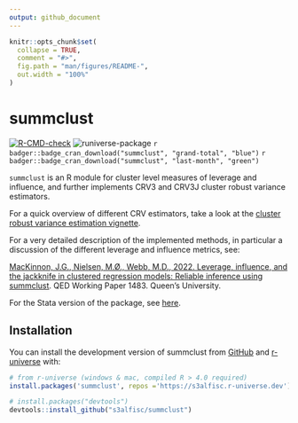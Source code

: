 ```yaml
---
output: github_document
---
```


<!-- README.md is generated from README.Rmd. Please edit that file -->

```r
knitr::opts_chunk$set(
  collapse = TRUE,
  comment = "#>",
  fig.path = "man/figures/README-",
  out.width = "100%"
)
```

# summclust

<!-- badges: start -->
[![R-CMD-check](https://github.com/s3alfisc/summclust/workflows/R-CMD-check/badge.svg)](https://github.com/s3alfisc/summclust/actions)
<!-- [![pkgcheck](https://github.com/s3alfisc/summclust/workflows/pkgcheck/badge.svg)](https://github.com/s3alfisc/summclust/actions?query=workflow%3Apkgcheck) -->
![runiverse-package](https://s3alfisc.r-universe.dev/badges/summclust)
`r badger::badge_cran_download("summclust", "grand-total", "blue")`
`r badger::badge_cran_download("summclust", "last-month", "green")`
<!-- badges: end -->

`summclust` is an R module for cluster level measures of leverage and influence,
and further implements CRV3 and CRV3J cluster robust variance estimators.

For a quick overview of different CRV estimators, take a look at the [cluster robust
variance estimation vignette](https://s3alfisc.github.io/summclust/articles/Cluster-Robust-Variance-Estimators-CRV-1-3.html).

For a very detailed description of the implemented methods, in particular a
discussion of the different leverage and influence metrics, see:

[MacKinnon, J.G., Nielsen, M.Ø., Webb, M.D., 2022. Leverage, influence, and the jackknife in clustered regression models: Reliable inference using summclust](https://arxiv.org/abs/2205.03288). QED Working Paper 1483. Queen’s University.

For the Stata version of the package, see [here](https://github.com/mattdwebb/summclust).

## Installation

You can install the development version of summclust from [GitHub](https://github.com/) and [r-universe](https://r-universe.dev/) with:

``` r
# from r-universe (windows & mac, compiled R > 4.0 required)
install.packages('summclust', repos ='https://s3alfisc.r-universe.dev')

# install.packages("devtools")
devtools::install_github("s3alfisc/summclust")
```
